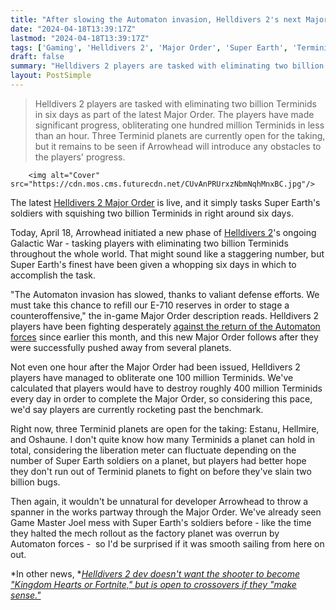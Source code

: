 ```yaml
---
title: "After slowing the Automaton invasion, Helldivers 2's next Major Order asks players to squash 2 billion Terminids - and 100 million of them died in the first hour"
date: "2024-04-18T13:39:17Z"
lastmod: "2024-04-18T13:39:17Z"
tags: ['Gaming', 'Helldivers 2', 'Major Order', 'Super Earth', 'Terminids', 'Galactic War', 'Automaton', 'Kingdom Hearts', 'Fortnite']
draft: false
summary: "Helldivers 2 players are tasked with eliminating two billion Terminids in six days as part of the latest Major Order. The players have made significant progress, obliterating one hundred million Terminids in less than an hour. Three Terminid planets are currently open for the taking, but it remains to be seen if Arrowhead will introduce any obstacles to the players' progress."
layout: PostSimple
---
```

> Helldivers 2 players are tasked with eliminating two billion Terminids in six days as part of the latest Major Order. The players have made significant progress, obliterating one hundred million Terminids in less than an hour. Three Terminid planets are currently open for the taking, but it remains to be seen if Arrowhead will introduce any obstacles to the players' progress.


        <img alt="Cover" src="https://cdn.mos.cms.futurecdn.net/CUvAnPRUrxzNbmNqhMnxBC.jpg"/>
        
The latest [Helldivers 2 Major Order](https://www.gamesradar.com/helldivers-2-major-orders/) is live, and it simply tasks Super Earth's soldiers with squishing two billion Terminids in right around six days.

Today, April 18, Arrowhead initiated a new phase of [Helldivers 2](https://www.gamesradar.com/helldivers-2-guide/)'s ongoing Galactic War - tasking players with eliminating two billion Terminids throughout the whole world. That might sound like a staggering number, but Super Earth's finest have been given a whopping six days in which to accomplish the task.

"The Automaton invasion has slowed, thanks to valiant defense efforts. We must take this chance to refill our E-710 reserves in order to stage a counteroffensive," the in-game Major Order description reads. Helldivers 2 players have been fighting desperately [against the return of the Automaton forces](https://www.gamesradar.com/helldivers-2-game-master-joel-says-sike-the-previous-automaton-force-was-merely-a-vanguard-and-now-a-massive-fleet-is-assaulting-cyberstan-and-the-surrounding-planets/) since earlier this month, and this new Major Order follows after they were successfully pushed away from several planets.

Not even one hour after the Major Order had been issued, Helldivers 2 players have managed to obliterate one 100 million Terminids. We've calculated that players would have to destroy roughly 400 million Terminids every day in order to complete the Major Order, so considering this pace, we'd say players are currently rocketing past the benchmark.

Right now, three Terminid planets are open for the taking: Estanu, Hellmire, and Oshaune. I don't quite know how many Terminids a planet can hold in total, considering the liberation meter can fluctuate depending on the number of Super Earth soldiers on a planet, but players had better hope they don't run out of Terminid planets to fight on before they've slain two billion bugs.

Then again, it wouldn't be unnatural for developer Arrowhead to throw a spanner in the works partway through the Major Order. We've already seen Game Master Joel mess with Super Earth's soldiers before - like the time they halted the mech rollout as the factory planet was overrun by Automaton forces -  so I'd be surprised if it was smooth sailing from here on out.

*In other news, *[<em>Helldivers 2 dev doesn't want the shooter to become "Kingdom Hearts or Fortnite," but is open to crossovers if they "make sense."</em>](https://www.gamesradar.com/helldivers-2-dev-doesnt-want-the-shooter-to-become-kingdom-hearts-or-fortnite-but-is-open-to-crossovers-if-they-make-sense/)
        